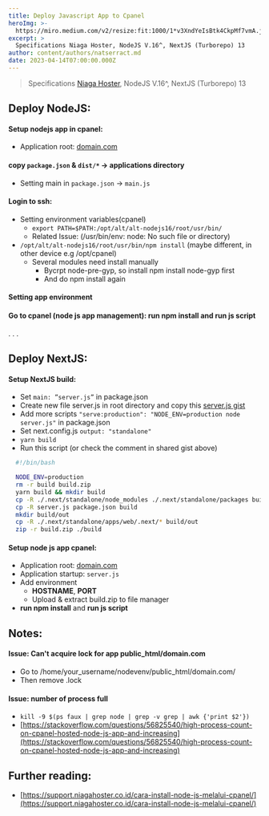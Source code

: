 ```yaml
---
title: Deploy Javascript App to Cpanel
heroImg: >-
  https://miro.medium.com/v2/resize:fit:1000/1*v3XndYeIsBtk4CkpMf7vmA.jpeg
excerpt: >
  Specifications Niaga Hoster, NodeJS V.16^, NextJS (Turborepo) 13
author: content/authors/natserract.md
date: 2023-04-14T07:00:00.000Z
---
```


> Specifications [Niaga Hoster](https://www.niagahoster.co.id/), NodeJS V.16^, NextJS (Turborepo) 13

## Deploy NodeJS:

#### Setup nodejs app in cpanel:

- Application root: [domain.com](domain.com)

#### copy `package.json` & `dist/*` -> applications directory

- Setting main in `package.json` -> `main.js`

#### Login to **ssh**:

- Setting environment variables(cpanel)
  - `export PATH=$PATH:/opt/alt/alt-nodejs16/root/usr/bin/`
  - Related Issue: (/usr/bin/env: node: No such file or directory)
- `/opt/alt/alt-nodejs16/root/usr/bin/npm install` (maybe different, in other device e.g /opt/cpanel)
  - Several modules need install manually
    - Bycrpt node-pre-gyp, so install npm install node-gyp first
    - And do npm install again

#### Setting app environment

#### Go to cpanel (node js app management): **run npm install** and **run js script**

.
.
.

## Deploy NextJS:

#### Setup NextJS build:

- Set `main: ”server.js”` in package.json
- Create new file server.js in root directory and copy this [server.js gist](https://gist.github.com/natserract/9cfe6ed76483c8f2e74778d8f4bf6058)
- Add more scripts `"serve:production": "NODE_ENV=production node server.js"` in package.json
- Set next.config.js `output: "standalone"`
- `yarn build`
- Run this script (or check the comment in shared gist above)

```bash
  #!/bin/bash

  NODE_ENV=production
  rm -r build build.zip
  yarn build && mkdir build
  cp -R ./.next/standalone/node_modules ./.next/standalone/packages build
  cp -R server.js package.json build
  mkdir build/out
  cp -R ./.next/standalone/apps/web/.next/* build/out
  zip -r build.zip ./build
```

#### Setup node js app cpanel:

- Application root: [domain.com](domain.com)
- Application startup: `server.js`
- Add environment
  - **HOSTNAME**, **PORT**
  - Upload & extract build.zip to file manager
- **run npm install** and **run js script**

## Notes:

#### Issue: **Can't acquire lock for app public_html/domain.com**

- Go to /home/your_username/nodevenv/public_html/domain.com/
- Then remove .lock

#### Issue: **number of process full**

- `kill -9 $(ps faux | grep node | grep -v grep | awk {'print $2'})`
- [https://stackoverflow.com/questions/56825540/high-process-count-on-cpanel-hosted-node-js-app-and-increasing](https://stackoverflow.com/questions/56825540/high-process-count-on-cpanel-hosted-node-js-app-and-increasing)

## Further reading:

- [https://support.niagahoster.co.id/cara-install-node-js-melalui-cpanel/](https://support.niagahoster.co.id/cara-install-node-js-melalui-cpanel/)
